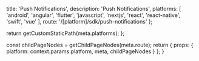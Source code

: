 
  title: 'Push Notifications',
  description: 'Push Notifications',
  platforms: [
    'android',
    'angular',
    'flutter',
    'javascript',
    'nextjs',
    'react',
    'react-native',
    'swift',
    'vue'
  ],
  route: '/[platform]/sdk/push-notifications'
};

  return getCustomStaticPath(meta.platforms);
};

  const childPageNodes = getChildPageNodes(meta.route);
  return {
    props: {
      platform: context.params.platform,
      meta,
      childPageNodes
    }
  };
}

<Overview childPageNodes={props.childPageNodes} />
